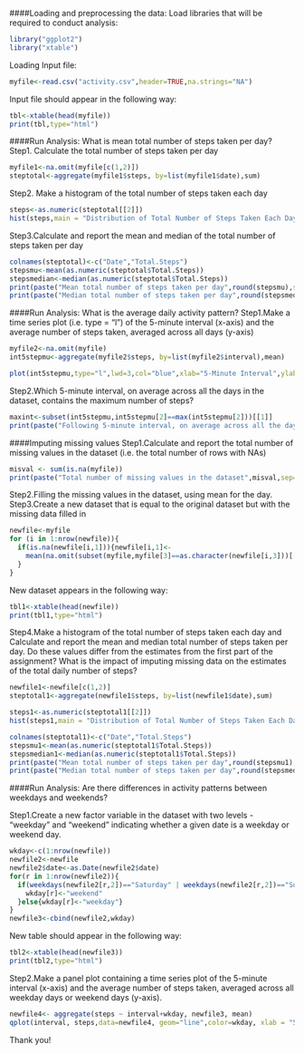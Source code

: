 ####Loading and preprocessing the data:
Load libraries that will be required to conduct analysis:
```r
library("ggplot2")
library("xtable")
```
Loading Input file:
```r
myfile<-read.csv("activity.csv",header=TRUE,na.strings="NA")
```
Input file should appear in the following way:
```r
tbl<-xtable(head(myfile))
print(tbl,type="html")
```
####Run Analysis: What is mean total number of steps taken per day?
  Step1. Calculate the total number of steps taken per day
```r
myfile1<-na.omit(myfile[c(1,2)])
steptotal<-aggregate(myfile1$steps, by=list(myfile1$date),sum)
```
  Step2. Make a histogram of the total number of steps taken each day
```r
steps<-as.numeric(steptotal[[2]])
hist(steps,main = "Distribution of Total Number of Steps Taken Each Day",xlab="Number of Steps",col="red")
```
  
  
  Step3.Calculate and report the mean and median of the total number of steps taken per day
```r
colnames(steptotal)<-c("Date","Total.Steps")
stepsmu<-mean(as.numeric(steptotal$Total.Steps))
stepsmedian<-median(as.numeric(steptotal$Total.Steps))
print(paste("Mean total number of steps taken per day",round(stepsmu),sep=" : "))
print(paste("Median total number of steps taken per day",round(stepsmedian),sep=" : "))
```

####Run Analysis: What is the average daily activity pattern?
  Step1.Make a time series plot (i.e. type = "l") of the 5-minute interval (x-axis)           and the average number of steps taken, averaged across all days (y-axis)
```r
myfile2<-na.omit(myfile)
int5stepmu<-aggregate(myfile2$steps, by=list(myfile2$interval),mean)
```
```r
plot(int5stepmu,type="l",lwd=3,col="blue",xlab="5-Minute Interval",ylab ="Average Steps Taken", main = "Average Number of Steps Taken in 5 Minute Interval\n Across All Days")
```
  
  
  Step2.Which 5-minute interval, on average across all the days in the dataset, contains the maximum number of steps?
```r
maxint<-subset(int5stepmu,int5stepmu[2]==max(int5stepmu[2]))[[1]]
print(paste("Following 5-minute interval, on average across all the days in the dataset, contains the maximum number of steps",maxint,sep=" : "))
```
####Imputing missing values
  Step1.Calculate and report the total number of missing values in the dataset (i.e. the total number of rows with NAs)
```r
misval <- sum(is.na(myfile))
print(paste("Total number of missing values in the dataset",misval,sep=" : "))
```
  Step2.Filling the missing values in the dataset, using mean for the day.
  Step3.Create a new dataset that is equal to the original dataset but with the missing data filled in 
```r
newfile<-myfile
for (i in 1:nrow(newfile)){  
  if(is.na(newfile[i,1])){newfile[i,1]<-
    mean(na.omit(subset(myfile,myfile[3]==as.character(newfile[i,3]))[[1]]))
  } 
}
```
New dataset appears in the following way:
```r
tbl1<-xtable(head(newfile))
print(tbl1,type="html")
```

  Step4.Make a histogram of the total number of steps taken each day and Calculate and report the mean and median total number of steps taken per day. Do these values differ from the estimates from the first part of the assignment? What is the impact of imputing missing data on the estimates of the total daily number of steps?
```r
newfile1<-newfile[c(1,2)]
steptotal1<-aggregate(newfile1$steps, by=list(newfile1$date),sum)

steps1<-as.numeric(steptotal1[[2]])
hist(steps1,main = "Distribution of Total Number of Steps Taken Each Day\n (no missing values)",xlab="Number of Steps",col="green")

colnames(steptotal1)<-c("Date","Total.Steps")
stepsmu1<-mean(as.numeric(steptotal1$Total.Steps))
stepsmedian1<-median(as.numeric(steptotal1$Total.Steps))
print(paste("Mean total number of steps taken per day",round(stepsmu1),sep=" : "))
print(paste("Median total number of steps taken per day",round(stepsmedian1),sep=" : "))
```
####Run Analysis: Are there differences in activity patterns between weekdays and weekends?

  Step1.Create a new factor variable in the dataset with two levels - "weekday" and "weekend" indicating whether a given date is a weekday or weekend day.
```r
wkday<-c(1:nrow(newfile))
newfile2<-newfile
newfile2$date<-as.Date(newfile2$date)
for(r in 1:nrow(newfile2)){
  if(weekdays(newfile2[r,2])=="Saturday" | weekdays(newfile2[r,2])=="Sunday"){
    wkday[r]<-"weekend"
  }else{wkday[r]<-"weekday"}
}
newfile3<-cbind(newfile2,wkday)
```
New table should appear in the following way:
```r
tbl2<-xtable(head(newfile3))
print(tbl2,type="html")
```
  Step2.Make a panel plot containing a time series plot of the 5-minute interval (x-axis) and the average number of steps taken, averaged across all weekday days or weekend days (y-axis). 
```r
newfile4<- aggregate(steps ~ interval+wkday, newfile3, mean)
qplot(interval, steps,data=newfile4, geom="line",color=wkday, xlab = "5 minutes Interval", ylab = "Average Number of Steps Taken") + facet_wrap(~ wkday, ncol=1)

```



Thank you!
